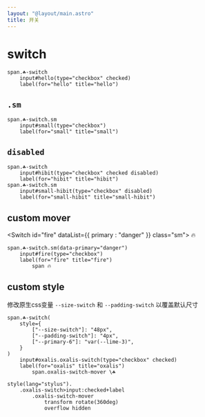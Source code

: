 ```yaml
---
layout: "@layout/main.astro"
title: 开关
---
```




# switch


<Switch id="hello" checked />

```pug
span.☘-switch
    input#hello(type="checkbox" checked)
    label(for="hello" title="hello")
```


## `.sm`

<Switch id="small" class="sm"/>

```pug
span.☘-switch.sm
    input#small(type="checkbox")
    label(for="small" title="small")
```


## `disabled`

<Switch id="hibit" checked disabled/>
<Switch id="small-hibit" class="sm" disabled/>

```pug
span.☘-switch
    input#hibit(type="checkbox" checked disabled)
    label(for="hibit" title="hibit")
span.☘-switch.sm
    input#small-hibit(type="checkbox" disabled)
    label(for="small-hibit" title="small-hibit")
```

## custom mover

<Switch id="fire" dataList={{ primary : "danger" }} class="sm">
    <span>🔥</span>
</Switch>

```pug
span.☘-switch.sm(data-primary="danger")
    input#fire(type="checkbox")
    label(for="fire" title="fire")
        span 🔥
```

## custom style

修改原生css变量 `--size-switch` 和 `--padding-switch` 以覆盖默认尺寸

<OxalisSwitch id="oxalis" />

```pug
span.☘-switch(
    style={
        ["--size-switch"]: "48px",
        ["--padding-switch"]: "4px",
        ["--primary-6"]: "var(--lime-3)",
    }
)
    input#oxalis.oxalis-switch(type="checkbox" checked)
    label(for="oxalis" title="oxalis")
        span.oxalis-switch-mover \☘

style(lang="stylus").
    .oxalis-switch>input:checked+label
        .oxalis-switch-mover
            transform rotate(360deg)
            overflow hidden 
```
